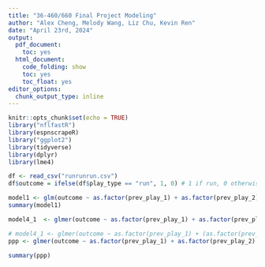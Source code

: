 ```yaml
---
title: "36-460/660 Final Project Modeling"
author: "Alex Cheng, Melody Wang, Liz Chu, Kevin Ren"
date: "April 23rd, 2024"
output:
  pdf_document:
    toc: yes
  html_document:
    code_folding: show
    toc: yes
    toc_float: yes
editor_options:
  chunk_output_type: inline
---
```


```r
knitr::opts_chunk$set(echo = TRUE)
library("nflfastR")
library(espnscrapeR)
library("ggplot2")
library(tidyverse)
library(dplyr)
library(lme4)
```

```r
df <- read_csv("runrunrun.csv")
df$outcome = ifelse(df$play_type == "run", 1, 0) # 1 if run, 0 otherwise (pass)
```

```r
model1 <- glm(outcome ~ as.factor(prev_play_1) + as.factor(prev_play_2) + as.factor(prev_play_3) + ydstogo, data=df, family="binomial")
summary(model1)
```

```r
model4_1  <- glmer(outcome ~ as.factor(prev_play_1) + as.factor(prev_play_2) + (as.factor(prev_play_2) | posteam) + as.factor(prev_play_3) + ydstogo, family = "binomial", data = df)

```

```r
# model4_1 <- glmer(outcome ~ as.factor(prev_play_1) + (as.factor(prev_play_1) | posteam) + (as.factor(prev_play_1) | defteam) , family = "binomial", data = df)
ppp <- glmer(outcome ~ as.factor(prev_play_1) + as.factor(prev_play_2) + as.factor(prev_play_3) + (1|posteam) + (1|defteam) + (1|posteam:defteam) + rush_rank + pass_rank + ydstogo, data = df, family = "binomial")
```

```r
summary(ppp)
```
```r

```




